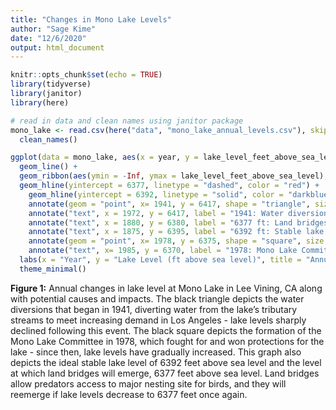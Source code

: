 ```yaml
---
title: "Changes in Mono Lake Levels"
author: "Sage Kime"
date: "12/6/2020"
output: html_document
---
```


```r
knitr::opts_chunk$set(echo = TRUE)
library(tidyverse)
library(janitor)
library(here)
```

```r
# read in data and clean names using janitor package
mono_lake <- read.csv(here("data", "mono_lake_annual_levels.csv"), skip = 5) %>% 
  clean_names()
```

```r
ggplot(data = mono_lake, aes(x = year, y = lake_level_feet_above_sea_level)) +
  geom_line() +
  geom_ribbon(aes(ymin = -Inf, ymax = lake_level_feet_above_sea_level), fill = "darkcyan", alpha = .4) +
  geom_hline(yintercept = 6377, linetype = "dashed", color = "red") +
    geom_hline(yintercept = 6392, linetype = "solid", color = "darkblue") +
    annotate(geom = "point", x= 1941, y = 6417, shape = "triangle", size = 5) +
    annotate("text", x = 1972, y = 6417, label = "1941: Water diversion begins", size = 3.5) +
    annotate("text", x = 1880, y = 6380, label = "6377 ft: Land bridges emerge", size = 3.5) +
    annotate("text", x = 1875, y = 6395, label = "6392 ft: Stable lake level", size = 3.5) +
    annotate(geom = "point", x= 1978, y = 6375, shape = "square", size = 5) +
    annotate("text", x= 1985, y = 6370, label = "1978: Mono Lake Committee forms", size = 3.5) +
  labs(x = "Year", y = "Lake Level (ft above sea level)", title = "Annual change in Mono Lake levels with associated causes and impacts") +
  theme_minimal()

```

**Figure 1:** Annual changes in lake level at Mono Lake in Lee Vining, CA along with potential causes and impacts. The black triangle depicts the water diversions that began in 1941, diverting water from the lake's tributary streams to meet increasing demand in Los Angeles - lake levels sharply declined following this event. The black square depicts the formation of the Mono Lake Committee in 1978, which fought for and won protections for the lake - since then, lake levels have gradually increased. This graph also depicts the ideal stable lake level of 6392 feet above sea level and the level at which land bridges will emerge, 6377 feet above sea level. Land bridges allow predators access to major nesting site for birds, and they will reemerge if lake levels decrease to 6377 feet once again.
